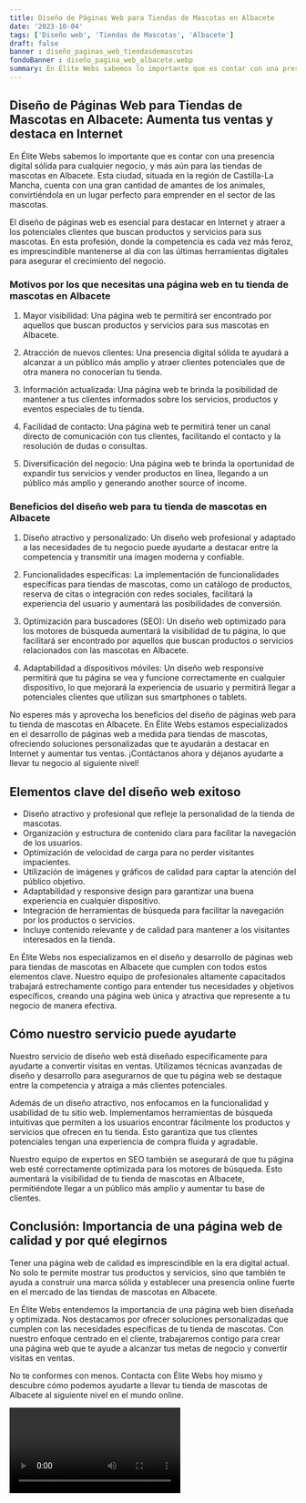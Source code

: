 ```yaml
---
title: Diseño de Páginas Web para Tiendas de Mascotas en Albacete
date: '2023-10-04'
tags: ['Diseño web', 'Tiendas de Mascotas', 'Albacete']
draft: false
banner : diseño_paginas_web_tiendasdemascotas
fondoBanner : diseño_pagina_web_albacete.webp
summary: En Élite Webs sabemos lo importante que es contar con una presencia digital sólida para cualquier negocio, y más aún para las tiendas de mascotas en Albacete. Esta ciudad, situada en la región de CastillaLa Mancha, cuenta con una gran cantidad de amantes de los animales, convirtiéndola en un lugar perfecto para emprender en el sector de las mascotas. 
---
```


## Diseño de Páginas Web para Tiendas de Mascotas en Albacete: Aumenta tus ventas y destaca en Internet

En Élite Webs sabemos lo importante que es contar con una presencia digital sólida para cualquier negocio, y más aún para las tiendas de mascotas en Albacete. Esta ciudad, situada en la región de Castilla-La Mancha, cuenta con una gran cantidad de amantes de los animales, convirtiéndola en un lugar perfecto para emprender en el sector de las mascotas. 

El diseño de páginas web es esencial para destacar en Internet y atraer a los potenciales clientes que buscan productos y servicios para sus mascotas. En esta profesión, donde la competencia es cada vez más feroz, es imprescindible mantenerse al día con las últimas herramientas digitales para asegurar el crecimiento del negocio.

### Motivos por los que necesitas una página web en tu tienda de mascotas en Albacete

1. Mayor visibilidad: Una página web te permitirá ser encontrado por aquellos que buscan productos y servicios para sus mascotas en Albacete.

2. Atracción de nuevos clientes: Una presencia digital sólida te ayudará a alcanzar a un público más amplio y atraer clientes potenciales que de otra manera no conocerían tu tienda.

3. Información actualizada: Una página web te brinda la posibilidad de mantener a tus clientes informados sobre los servicios, productos y eventos especiales de tu tienda.

4. Facilidad de contacto: Una página web te permitirá tener un canal directo de comunicación con tus clientes, facilitando el contacto y la resolución de dudas o consultas.

5. Diversificación del negocio: Una página web te brinda la oportunidad de expandir tus servicios y vender productos en línea, llegando a un público más amplio y generando another source of income.

### Beneficios del diseño web para tu tienda de mascotas en Albacete

1. Diseño atractivo y personalizado: Un diseño web profesional y adaptado a las necesidades de tu negocio puede ayudarte a destacar entre la competencia y transmitir una imagen moderna y confiable.

2. Funcionalidades específicas: La implementación de funcionalidades específicas para tiendas de mascotas, como un catálogo de productos, reserva de citas o integración con redes sociales, facilitará la experiencia del usuario y aumentará las posibilidades de conversión.

3. Optimización para buscadores (SEO): Un diseño web optimizado para los motores de búsqueda aumentará la visibilidad de tu página, lo que facilitará ser encontrado por aquellos que buscan productos o servicios relacionados con las mascotas en Albacete.

4. Adaptabilidad a dispositivos móviles: Un diseño web responsive permitirá que tu página se vea y funcione correctamente en cualquier dispositivo, lo que mejorará la experiencia de usuario y permitirá llegar a potenciales clientes que utilizan sus smartphones o tablets.

No esperes más y aprovecha los beneficios del diseño de páginas web para tu tienda de mascotas en Albacete. En Élite Webs estamos especializados en el desarrollo de páginas web a medida para tiendas de mascotas, ofreciendo soluciones personalizadas que te ayudarán a destacar en Internet y aumentar tus ventas. ¡Contáctanos ahora y déjanos ayudarte a llevar tu negocio al siguiente nivel!

<GifSeo />

<Cta />

## Elementos clave del diseño web exitoso

- Diseño atractivo y profesional que refleje la personalidad de la tienda de mascotas.
- Organización y estructura de contenido clara para facilitar la navegación de los usuarios.
- Optimización de velocidad de carga para no perder visitantes impacientes.
- Utilización de imágenes y gráficos de calidad para captar la atención del público objetivo.
- Adaptabilidad y responsive design para garantizar una buena experiencia en cualquier dispositivo.
- Integración de herramientas de búsqueda para facilitar la navegación por los productos o servicios.
- Incluye contenido relevante y de calidad para mantener a los visitantes interesados en la tienda.

En Élite Webs nos especializamos en el diseño y desarrollo de páginas web para tiendas de mascotas en Albacete que cumplen con todos estos elementos clave. Nuestro equipo de profesionales altamente capacitados trabajará estrechamente contigo para entender tus necesidades y objetivos específicos, creando una página web única y atractiva que represente a tu negocio de manera efectiva.

## Cómo nuestro servicio puede ayudarte

Nuestro servicio de diseño web está diseñado específicamente para ayudarte a convertir visitas en ventas. Utilizamos técnicas avanzadas de diseño y desarrollo para asegurarnos de que tu página web se destaque entre la competencia y atraiga a más clientes potenciales.

Además de un diseño atractivo, nos enfocamos en la funcionalidad y usabilidad de tu sitio web. Implementamos herramientas de búsqueda intuitivas que permiten a los usuarios encontrar fácilmente los productos y servicios que ofrecen en tu tienda. Esto garantiza que tus clientes potenciales tengan una experiencia de compra fluida y agradable.

Nuestro equipo de expertos en SEO también se asegurará de que tu página web esté correctamente optimizada para los motores de búsqueda. Esto aumentará la visibilidad de tu tienda de mascotas en Albacete, permitiéndote llegar a un público más amplio y aumentar tu base de clientes.

## Conclusión: Importancia de una página web de calidad y por qué elegirnos

Tener una página web de calidad es imprescindible en la era digital actual. No solo te permite mostrar tus productos y servicios, sino que también te ayuda a construir una marca sólida y establecer una presencia online fuerte en el mercado de las tiendas de mascotas en Albacete.

En Élite Webs entendemos la importancia de una página web bien diseñada y optimizada. Nos destacamos por ofrecer soluciones personalizadas que cumplen con las necesidades específicas de tu tienda de mascotas. Con nuestro enfoque centrado en el cliente, trabajaremos contigo para crear una página web que te ayude a alcanzar tus metas de negocio y convertir visitas en ventas.

No te conformes con menos. Contacta con Élite Webs hoy mismo y descubre cómo podemos ayudarte a llevar tu tienda de mascotas de Albacete al siguiente nivel en el mundo online.

<Video />

<CtaBot job='Tiendas de Mascotas' city='Albacete'/>

<Gmaps query='Albacete+españa+maps' />